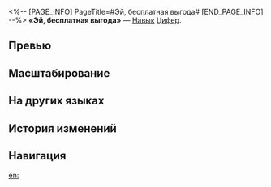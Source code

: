 <%-- [PAGE_INFO]
PageTitle=#Эй, бесплатная выгода#
[END_PAGE_INFO] --%>
{{Навык Инфобокс
|Название         = Эй, бесплатная выгода
|Изображение      = Навык Эй, бесплатная выгода.png
|Персонаж         = Цифер
|Тип              = Навык
|Тэг              = Взрывная атака
|УронСтойк        = 20 (основная цель)<br />10
|ЭнергияГен       = 30
|Энергия          = 
|Длительность     = 
|Описание         = Имеет {{Доп эффект|базовый шанс}} 120% наложить на выбранного противника и соседние цели статус Бессилие, который понижает наносимый ими урон на 10% и повышает силу атаки Цифер на 30% на 2 хода. В то же время наносит выбранному противнику квантовый урон, равный {{Цвет|Выделенный|100%—220%}} от силы атаки Цифер, и квантовый урон соседним целям, равный {{Цвет|Выделенный|50%—110%}} от силы атаки Цифер.
|Свойство1        = 
|Масштабирование1 = 
}}
'''«Эй, бесплатная выгода»''' — [[Навык]] [[Цифер]].

==Превью==
{{Превью
|Файл = Эй, бесплатная выгода Превью
}}

==Масштабирование==
{{Масштабирование навыка
|100%;110%;120%;130%;140%;150%;162.5%;175%;187.5%;200%;210%;220%;230%;240%;250%
|50%;55%;60%;65%;70%;75%;81.25%;87.5%;93.75%;100%;105%;110%;115%;120%;125%
}}

==На других языках==
{{На других языках
|en   = Hey, Jackpot for the Taking
|zhs  = 嘿，空手套白银
|zht  = 嘿，空手套白銀
|ja   = へへっ！お{{Rubi|宝|たから}}いただき～！
|ko   = 헷, 공짜 보물
|es   = ¡Je, un botín fácil!
|fr   = Butin en vue !
|ru   = Эй, бесплатная выгода
|th   = Hey, Jackpot for the Taking
|vi   = Hey, Tay Không Bắt Bạc
|de   = He, das ist Schwindelei
|id   = Hey, Jackpot for the Taking
|pt   = Opa, Um Tesouro Dando Sopa
}}

==История изменений==
{{История изменений|3.5}}

==Навигация==
{{Навык Навбокс|Цифер}}

[[en:]]